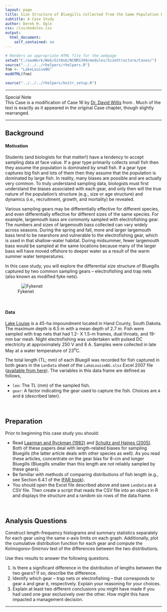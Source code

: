 ```yaml
---
layout: page
title: Size Structure of Bluegills Collected from the Same Population With Different Gears
subtitle: A Case Study
author: Derek H. Ogle
css: /css/modules.css
output:
  html_document:
    self_contained: no
---
```


```r
# Renders an appropriate HTML file for the webpage
setwd("C:/aaaWork/Web/GitHub/NCNRS349/modules/SizeStructure/Cases/")
source("../../../rhelpers/rhelpers.R")
fnm <- "LakeLouiseBG"
modHTML(fnm)
```

```r
source("../../../rhelpers/knitr_setup.R")
```

----

<div class="panel panel-primary">
  <div class="panel-heading">Special Note</div>
  <div class="panel-body">This Case is a modification of Case 16 by <a href="http://www.sdstate.edu/nrm/people/willis.cfm">Dr. David Willis</a> from <a href="https://fisheries.org/shop/55062p">\textit{Case Studies in Fisheries Conservation \& Management: Applied Critical Thinking \& Problem Solving}</a>.  Much of the text is exactly as it appeared in the original Case chapter, though slightly rearranged.</div>
</div>

----

## Background

#### Motivation

Students (and biologists for that matter!) have a tendency to accept sampling data at face value.  If a gear type primarily collects small fish then they assume the population is dominated by small fish.  If a gear type captures big fish and lots of them then they assume that the population is dominated by large fish.  In reality, many biases are possible and are actually very common.  To truly understand sampling data, biologists must first understand the biases associated with each gear, and only then will the true nature of the population's structure (e.g., size or age structure) and dynamics (i.e., recruitment, growth, and mortality) be revealed.

Various sampling gears may be differentially effective for different species, and even differentially effective for different sizes of the same species.  For example, largemouth bass are commonly sampled with electrofishing gear.  The numbers and sizes of largemouth bass collected can vary widely across seasons.  During the spring and fall, more and larger largemouth bass tend to be nearshore and vulnerable to the electrofishing gear, which is used in that shallow-water habitat.  During midsummer, fewer largemouth bass would be sampled at the same locations because many of the larger bass will have moved offshore to deeper water as a result of the warm summer water temperatures.

In this case study, you will explore the differential size structure of Bluegills captured by two common sampling gears -- electrofishing and trap nets (also known as modified fyke nets).

![Fykenet](FykeNet.jpg)

\ 

#### Data

[Lake Louise](http://gfp.sd.gov/state-parks/directory/lake-louise/) is a 45-ha impoundment located in Hand County, South Dakota.  The maximum depth is 6.5 m with a mean depth of 2.7 m.  Fish were sampled with trap nets that had 1.2- X 1.5-m frames, dual throats, and 19-mm bar mesh.  Night electrofishing was undertaken with pulsed DC electricity at approximately 250 V and 8 A.  Samples were collected in late May at a water temperature of 23$^{o}$C.

The total length (TL; mm) of each Bluegill was recorded for fish captured in both gears in the `LenData` sheet of the `LakeLouiseBG.xlsx` Excel 2007 file ([available from here](LakeLouisBG.xlsx)).    The variables in this data frame are defined as follows,

* `len`: The TL (mm) of the sampled fish.
* `gear`: A factor indicating the gear used to capture the fish.  Choices are `A` and `B` (described later).

\ 

## Preparation

Prior to beginning this case study you should:

* Read [Laarman and Ryckman (1982)](Laarman_Ryckman_1982.pdf) and [Schultz and Haines (2005)](Schultz_Haines_2005.pdf).  Both of these papers deal with length-related biases for sampling Bluegills (the latter article deals with other species as well).  As you read these articles, concentrate on the gear bias for 8-cm and longer Bluegills (Bluegills smaller than this length are not reliably sampled by these gears).
* Be familiar with methods of comparing distributions of fish length (e.g., see Section 6.4.1 of the [IFAR book](http://derekogle.com/IFAR/)).
* You should open the Excel file described above and save `LenData` as a CSV file.  Then create a script that reads the CSV file into an object in R and displays the structure and a random six rows of the data.frame.

\ 

## Analysis Questions

Construct length-frequency histograms and summary statistics separately for each gear using the same x-axis limits on each graph.  Additionally, plot the cumulative distribution function for each gear and compute the Kolmogorov-Smirnov test of the differences between the two distributions.

Use thes results to answer the following questions.

1. Is there a significant difference in the distribution of lengths between the two gears?  If so, describe the difference.
1. Identify which gear -- trap nets or electrofishing -- that corresponds to gear `A` and gear `B`, respectively.  Explain your reasoning for your choices.
1. Explain at least two different conclusions you might have made if you had used one gear exclusively over the other.  How might this have impacted a management decision.

----

<style>
img[alt="Fykenet"], img[alt="Measuring"] { 
  max-width: 400px; 
  display: block;
  margin: 0 auto;
}
</style>

